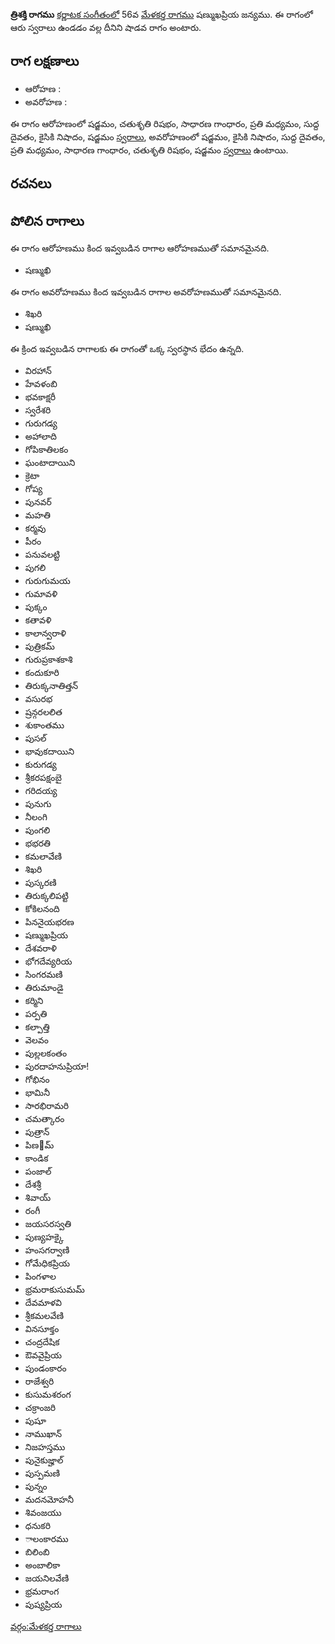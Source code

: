 {{Infobox ragam
	| name          	= త్రిశక్తి
	| synonym	    	= 
	| mela          	= 
	| chakra        	= 
	| janaka        	= 
	| type          	= శాడవ
	| arohanam      	= {{svaraC|S|R2|G2|M2|D1|N2|S'}} 
	| avarohanam    	= {{svaraC|S'|N2|D1|M2|G2|R2|S}}
	| jeeva         	=
	| chhaya        	=
	| nyasa         	=
	| vishesha      	= 
	| equivalent  		= 
}}
{{కర్ణాటక సంగీత రాగాలు}}
'''త్రిశక్తి రాగము''' [[కర్ణాటక సంగీతం]]లో 56వ [[మేళకర్త రాగము]] షణ్ముఖప్రియ జన్యము.  ఈ రాగంలో ఆరు స్వరాలు ఉండడం వల్ల దీనిని షాడవ రాగం అంటారు.


==రాగ లక్షణాలు==


* ఆరోహణ : {{svaraC|S|R2|G2|M2|D1|N2|S'}} 
* అవరోహణ : {{svaraC|S'|N2|D1|M2|G2|R2|S}}

ఈ రాగం ఆరోహణంలో షడ్జమం, చతుశృతి రిషభం, సాధారణ గాంధారం, ప్రతి మధ్యమం, సుద్ద దైవతం, కైసికి నిషాదం, షడ్జమం [[స్వరాలు]], అవరోహణంలో షడ్జమం, కైసికి నిషాదం, సుద్ద దైవతం, ప్రతి మధ్యమం, సాధారణ గాంధారం, చతుశృతి రిషభం, షడ్జమం [[స్వరాలు]] ఉంటాయి.

==రచనలు==



==పోలిన రాగాలు==
ఈ రాగం ఆరోహణము కింద ఇవ్వబడిన రాగాల ఆరోహణముతో సమానమైనది.
* షణ్ముఖి

ఈ రాగం అవరోహణము కింద ఇవ్వబడిన రాగాల అవరోహణముతో సమానమైనది.
* శిఖరి
* షణ్ముఖి

ఈ క్రింద ఇవ్వబడిన రాగాలకు ఈ రాగంతో ఒక్క స్వరస్థాన భేదం ఉన్నది.
* విరహాన్
* హేవళంబి
* భవకాక్షరీ
* స్వరేశరి
* గురుగడ్య
* అహాలాది
* గోపికాతిలకం
* ఘంటాదాయిని
* క్రెటా
* గోప్య
* పునవర్
* మహతి
* కర్మవు
* పీరం
* పనువలట్టి
* పుగలి
* గురుగుమయ
* గుమావళి
* పుక్కం
* కతావళి
* కాలాన్వరాళి
* పుత్రికమ్
* గురుప్రకాశకాశి
* కందుకూరి
* తిరుక్కనాతిత్తన్
* వసురభ
* ష్రన్గరలలిత
* శుకాంతము
* పుసల్
* భావుకదాయిని
* కురుగడ్య
* శ్రీకరపక్షంబై
* గరిదయ్య
* పునుగు
* నీలంగి
* పుంగలి
* భభరతి
* కమలావేణి
* శిఖరి
* పుస్కరణి
* తిరుక్కలిపట్టి
* కోకిలనంది
* పిననైయభరణ
* షణ్ముఖప్రియ
* దేశవరాళి
* భోగదేవ్యరియ
* సింగరమణి
* తిరుమాండై
* కర్మిని
* పర్పతి
* కల్పాత్తి
* వెలవం
* పుల్లలకంతం
* పురదాహనుప్రియా!
* గోభినం
* భామినీ
* సారభిరామరి
* చమత్కారం
* పుత్రాన్
* పిణ౰మ్
* కాండిక
* పంజాల్
* దేశశ్రీ
* శివాయ్
* రంగీ
* జయసరస్వతి
* పుణ్యహక్కై
* హంసగర్వాణి
* గోమేధికప్రియ
* పింగళాల
* భ్రమరాకుసుమమ్
* దేవమాళవి
* శ్రీకమలవేణి
* వినసూక్తం
* చంద్రదేషిక
* ఔవవైప్రియ
* పుండంకారం
* రాజేశ్వరి
* కుసుమశరంగ
* చక్రాంజరి
* పుషూ
* నాముఖాన్
* నిజహస్తము
* పునైకుజ్హాల్
* పుస్పమణి
* పున్నం
* మదనమోహనీ
* శివంజయు
* ధనుకరి
* ాలంకారము
* బిలింబి
* అంబాలికా
* జయనిలవేణి
* భ్రమరాంగ
* పుష్యప్రియ



[[వర్గం:మేళకర్త రాగాలు]]